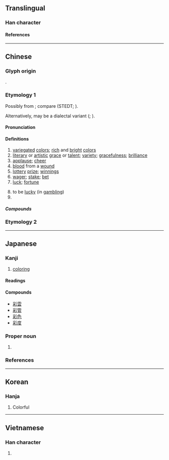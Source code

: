 {{also|綵}}
{{character info}}
{{character info|0xfa84}}
==Translingual==
{{stroke order|strokes=11}}

===Han character===
{{Han char|rn=59|rad=彡|as=08|sn=11|four=22922|canj=BDHHH|ids=⿰采彡}}

====References====
{{Han ref|kx=0363.210|dkj=09992|dj=0682.190|hdz=20855.030|uh=5F69|ud=24425|bh=B16D|bd=45421}}
{{Han ref|uh=FA84}}

----

==Chinese==

===Glyph origin===
{{Han etym}}
{{Han compound|采|彡|ls=psc|c1=p|c2=s|t2=}}.

===Etymology 1===
{{zh-forms|ss=采|alt=采,*綵}}

Possibly from {{inh|zh|sit-pro|*m-tsəw-s/t||colour; dye}}; compare {{cog|bo|ཚོས||dye}} (STEDT; {{zh-ref|Schuessler, 2007}}).

Alternatively, {{och-l|色|colour|tr=*s.rək}} may be a dialectal variant ({{zh-ref|Baxter, 1992}}; {{zh-ref|Baxter and Sagart, 2014}}).

====Pronunciation====
{{zh-pron
|m=cǎi
|m-s=
|c=coi2
|c-t=
|g=
|h=pfs=chhái/chhói;gd=cai3/coi3
|h_note=chhói/coi3 - “luck; fortune”
|j=
|mb=
|md=chāi
|mn=chhái
|mn-t=cai2
|w=2tshe
|x=
|mc=y
|oc=y
|cat=n,a,v
}}

====Definitions====
{{zh-hanzi}}

# [[variegated]] [[color]]s; [[rich]] and [[bright]] [[color]]s
# [[literary]] or [[artistic]] [[grace]] or [[talent]]; [[variety]]; [[gracefulness]]; [[brilliance]]
# [[applause]]; [[cheer]]
# [[blood]] from a [[wound]]
# [[lottery]] [[prize]]; [[winnings]]
# [[wager]]; [[stake]]; [[bet]]
# [[luck]]; [[fortune]]
#: {{zh-x|好{hó}彩{chhói}|good '''luck'''|H}}
# to be [[lucky]] (in [[gambling]])
# {{surname|zh}}

=====Compounds=====
{{zh-der|彩扮|彩筆|彩唱|彩車|彩綢|彩帶|彩旦|彩蛋|彩燈|彩電|彩雕|彩調|彩坊|彩鳳隨鴉|彩號|彩號兒|彩虹|彩畫|彩繪|彩轎|彩卷|彩口|彩擴|彩票|彩旗|彩氣|彩氣兒|彩色|彩聲|彩塑|彩陶|彩雲|彩照|彩紙|彩金|亭彩店|彩葉芋|彩葉草|倒彩|彩色片|下彩|不彩|奪彩|彩色筆|口彩|愛心彩券|五彩|彩帶舞|光彩|七彩繽紛|喝倒彩|彩影|中彩|彩管生花|傅彩|彩鷁|地方色彩|彩墨|彩雲易散|彩陶文化|彩色玻璃|彩色正片|彩色世界|彩禮|彩磚|彩球|彩樓配|彩棚|彩排|彩度|彩噴|彩券|張燈結彩|張燈掛彩|彩色照|喝彩|六彩|好彩頭|彩釉|六合彩|多彩多姿|上彩|唐三彩|五彩繽紛|光彩奪目|夾彩塑|彩練|宋三彩|大古裡彩|彩錢|大放異彩|彩印|人體彩繪|彩霞|出彩|彩頭|亭彩|祥雲瑞彩|火彩兒|敷彩泥塑|當場出彩|懸燈結彩|抓彩|特藝彩色|琺瑯彩|空優迷彩|掛燈結彩|異彩|硬彩|沒精打彩|文彩|燈彩|明窗彩戶|牽彩|斑衣戲彩|神彩奕奕|淡彩|星彩|手彩兒|滿堂彩|掛彩|眉分八彩|水彩畫|澹彩|油彩|水彩|摸彩|電腦彩噴|討彩|結彩|錯彩鏤金|鬥彩|繪彩陶|精彩|粉彩|釉彩|萊彩|遼三彩|頭彩|雲彩|色彩|精彩逼人|精彩生動|雕花漆彩|鏤彩摛文|釉下彩|虹彩膜|蟾彩|迷彩|蛋彩畫|豐神異彩|虹彩|藹彩|色彩繽紛|彩數:coi2 sou3;Cantonese|無彩:bô-chhái;Min Nan|凊彩:chhìn-chhái;Min Nan}}

===Etymology 2===
{{zh-see|綵|svt|[[varicolored]] [[silk]]}}

----

==Japanese==
{{ja-kanji forms-IVS
|vs1=01
|vs2=03
|col-vs1=aj
|col-vs2=hdmj
|pic-kyu=U5f69-kyu.svg
|ref={{R:ja:KDJ|819|459}}
}}

===Kanji===
{{ja-kanji|grade=c|rs=彡08}}

# [[coloring]]

====Readings====
{{ja-readings
|goon=さい
|kanon=さい
|kun=いろど-る, いろど-り, あ-, つや-
|nanori=あや, いろ, たみ
}}

====Compounds====
* [[彩雲]]
* [[彩管]]
* [[彩色]]
* [[彩度]]

===Proper noun===
{{ja-pos|あや|proper}}

# {{given name|ja|female|sort=あや}}

===References===
<references/>

----

==Korean==

===Hanja===
{{ko-hanja|채}}

# Colorful

----

==Vietnamese==

===Han character===
{{vi-readings|reading=Thái|rs=彡08}}

# {{rfdef|vi|sort=彡08}}